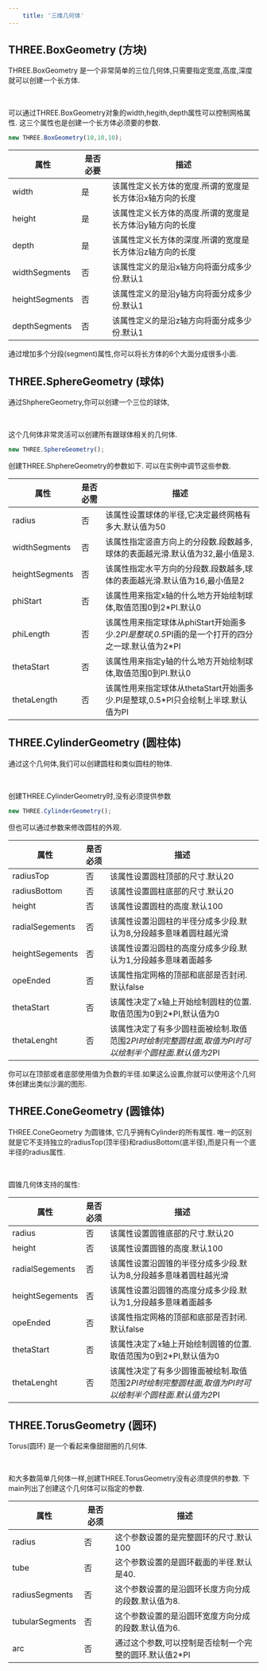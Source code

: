 ```yaml
---
    title: '三维几何体'
---
```


## THREE.BoxGeometry (方块)

THREE.BoxGeometry 是一个非常简单的三位几何体,只需要指定宽度,高度,深度就可以创建一个长方体.


<Scene />

<br/>

可以通过THREE.BoxGeometry对象的width,hegith,depth属性可以控制网格属性. 这三个属性也是创建一个长方体必须要的参数.

```jsx
new THREE.BoxGeometry(10,10,10);
```

|属性|是否必要|描述|
|---|---|---|
|width|是|该属性定义长方体的宽度.所谓的宽度是长方体沿x轴方向的长度|
|height|是|该属性定义长方体的高度.所谓的宽度是长方体沿y轴方向的长度|
|depth|是|该属性定义长方体的深度.所谓的宽度是长方体沿z轴方向的长度|
|widthSegments|否|该属性定义的是沿x轴方向将面分成多少份.默认1|
|heightSegments|否|该属性定义的是沿y轴方向将面分成多少份.默认1|
|depthSegments|否|该属性定义的是沿z轴方向将面分成多少份.默认1|

通过增加多个分段(segment)属性,你可以将长方体的6个大面分成很多小面. 


## THREE.SphereGeometry (球体)

通过ShphereGeometry,你可以创建一个三位的球体,


<SceneB />

<br/>

这个几何体非常灵活可以创建所有跟球体相关的几何体.

```jsx
new THREE.SphereGeometry();
```

创建THREE.ShphereGeometry的参数如下. 可以在实例中调节这些参数.

|属性|是否必需|描述|
|---|---|---|
|radius|否|该属性设置球体的半径,它决定最终网格有多大.默认值为50|
|widthSegments|否|该属性指定竖直方向上的分段数.段数越多,球体的表面越光滑.默认值为32,最小值是3.|
|heightSegments|否|该属性指定水平方向的分段数.段数越多,球体的表面越光滑.默认值为16,最小值是2|
|phiStart|否|该属性用来指定x轴的什么地方开始绘制球体,取值范围0到2*PI.默认0|
|phiLength|否|该属性用来指定球体从phiStart开始画多少.2*PI是整球,0.5*PI画的是一个打开的四分之一球.默认值为2*PI|
|thetaStart|否|该属性用来指定y轴的什么地方开始绘制球体,取值范围0到PI.默认0|
|thetaLength|否|该属性用来指定球体从thetaStart开始画多少.PI是整球,0.5*PI只会绘制上半球.默认值为PI|


## THREE.CylinderGeometry (圆柱体)

通过这个几何体,我们可以创建圆柱和类似圆柱的物体.


<SceneC />

<br/>

创建THREE.CylinderGeometry时,没有必须提供参数

```jsx
new THREE.CylinderGeometry();
```

但也可以通过参数来修改圆柱的外观.

|属性|是否必须|描述|
|---|---|---|
|radiusTop|否|该属性设置圆柱顶部的尺寸.默认20|
|radiusBottom|否|该属性设置圆柱底部的尺寸.默认20|
|height|否|该属性设置圆柱的高度.默认100|
|radialSegements|否|该属性设置沿圆柱的半径分成多少段.默认为8,分段越多意味着圆柱越光滑|
|heightSegements|否|该属性设置沿圆柱的高度分成多少段.默认为1,分段越多意味着面越多|
|opeEnded|否|该属性指定网格的顶部和底部是否封闭.默认false|
|thetaStart|否|该属性决定了x轴上开始绘制圆柱的位置.取值范围为0到2*PI,默认值为0|
|thetaLenght|否|该属性决定了有多少圆柱面被绘制.取值范围2*PI时绘制完整圆柱面,取值为PI时可以绘制半个圆柱面.默认值为2*PI|


你可以在顶部或者底部使用值为负数的半径.如果这么设置,你就可以使用这个几何体创建出类似沙漏的图形.


## THREE.ConeGeometry (圆锥体)

THREE.ConeGeometry 为圆锥体, 它几乎拥有Cylinder的所有属性.
唯一的区别就是它不支持独立的radiusTop(顶半径)和radiusBottom(底半径),而是只有一个底半径的radius属性.


<SceneD />

<br/>

圆锥几何体支持的属性:

|属性|是否必须|描述|
|---|---|---|
|radius|否|该属性设置圆锥底部的尺寸.默认20|
|height|否|该属性设置圆锥的高度.默认100|
|radialSegements|否|该属性设置沿圆锥的半径分成多少段.默认为8,分段越多意味着圆柱越光滑|
|heightSegements|否|该属性设置沿圆锥的高度分成多少段.默认为1,分段越多意味着面越多|
|opeEnded|否|该属性指定网格的顶部和底部是否封闭.默认false|
|thetaStart|否|该属性决定了x轴上开始绘制圆锥的位置.取值范围为0到2*PI,默认值为0|
|thetaLenght|否|该属性决定了有多少圆锥面被绘制.取值范围2*PI时绘制完整圆柱面,取值为PI时可以绘制半个圆柱面.默认值为2*PI|

## THREE.TorusGeometry (圆环)

Torus(圆环) 是一个看起来像甜甜圈的几何体.


<SceneE />

<br/>

和大多数简单几何体一样,创建THREE.TorusGeometry没有必须提供的参数.
下main列出了创建这个几何体可以指定的参数.

|属性|是否必须|描述|
|---|---|---|
|radius|否|这个参数设置的是完整圆环的尺寸.默认100|
|tube|否|这个参数设置的是圆环截面的半径.默认是40.|
|radiusSegments|否|这个参数设置的是沿圆环长度方向分成的段数.默认值为8.|
|tubularSegments|否|这个参数设置的是沿圆环宽度方向分成的段数.默认值为6.|
|arc|否|通过这个参数,可以控制是否绘制一个完整的圆环.默认值2*PI|